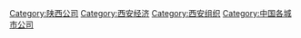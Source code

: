 {{Catnav|頁面分類|各種主題的頁面分類|按國家分類|各國組織|各國公司|中国公司|陕西公司}}

[[Category:陕西公司|Category:陕西公司]]
[[Category:西安经济|Category:西安经济]]
[[Category:西安组织|Category:西安组织]]
[[Category:中国各城市公司|Category:中国各城市公司]]